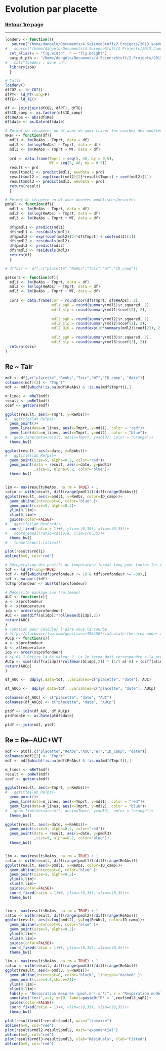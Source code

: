 Evolution par placette
========================================================


### <a href="../TOC_VS.html"> Retour 1re page </a>

***

```r

loadenv <- function(){
   source("/home/dangelo/Documents/4.ScienceStuff/2.Projects/2013_spaVar_LG/src/load.R")
#   source("/home/dangelo/Documents/4.ScienceStuff/2.Projects/2013_JourNuit/src/3_functions/reportFn.R")
  set_alias(w = "fig.width", h = "fig.height") 
  output_pth <- "/home/dangelo/Documents/4.ScienceStuff/2.Projects/2013_spaVar_LG/graphs"
#   cat("loadenv : done \n")
  library(zoo)
  }

# Calls
loadenv()
dfCO2 <- ld_CO2()
dfPT<- ld_PT(long=F)
dfTE<- ld_TE()

df <- join(join(dfCO2, dfPT), dfTE)
df$ID_camp <- as.factor(df$ID_camp)
df$ReAbs <- abs(df$Re)
df$date <- as.Date(df$date)

```


```r
# Permet de récupérer un df avec de quoi tracer les courbes des modèles
mReT <- function(df){
  mdl1 <- lm(ReAbs ~ Tmprt, data = df)
  mdl2 <- lm(log(ReAbs) ~ Tmprt, data = df)
  mdl3 <- lm(ReAbs ~ Tmprt + WT, data = df)
  
  prd <- data.frame(Tmprt = seq(5, 40, by = 0.5), 
                    WT = seq(5, 40, by = 0.5))
  result <- prd
  result$mdl1 <- predict(mdl1, newdata = prd)
  result$mdl2 <- exp((coef(mdl2)[2]*result$Tmprt) + coef(mdl2)[1])
  result$mdl3 <- predict(mdl3, newdata = prd)
  return(result)
  }

# Permet de récupére un df avec données modélisées/mesurées
pmReT <- function(df){
  mdl1 <- lm(ReAbs ~ Tmprt, data = df)
  mdl2 <- lm(log(ReAbs) ~ Tmprt, data = df)
  mdl3 <- lm(ReAbs ~ Tmprt + WT, data = df)
  
  df$pmdl1 <- predict(mdl1)
  df$rmdl1 <- residuals(mdl1)
  df$pmdl2 <- exp((coef(mdl2)[2]*df$Tmprt) + coef(mdl2)[1])
  df$rmdl2 <- residuals(mdl2)
  df$pmdl3 <- predict(mdl3)
  df$rmdl3 <- residuals(mdl3)
  return(df)
  }

# dfTair <- df[,c("placette","ReAbs","Tair","WT","ID_camp")]

getcors <- function(df){
  mdl1 <- lm(ReAbs ~ Tmprt, data = df)
  mdl2 <- lm(log(ReAbs) ~ Tmprt, data = df)
  mdl3 <- lm(ReAbs ~ Tmprt + WT, data = df)
  
  cors <- data.frame(cor = round(cor(df$Tmprt, df$ReAbs), 2),
                     mdl1_sqR = round(summary(mdl1)$r.squared, 2),
                     mdl1_slp = round(summary(mdl1)$coef[2], 2),
                     
                     mdl2_sqR = round(summary(mdl2)$r.squared, 2),
                     mdl2_slp = round(summary(mdl2)$coef[2], 2),
                     mdl2_Q10 = round(exp(10*summary(mdl2)$coef[2]), 2),
                     
                     mdl3_sqR = round(summary(mdl3)$r.squared, 2),
                     mdl3_slp = round(summary(mdl3)$coef[2], 2))
  return(cors)
}


```


## Re ~ Tair

```r
mdf <- df[,c("placette","ReAbs","Tair","WT","ID_camp", "date")]
colnames(mdf)[3] <- "Tmprt"
mdf <- mdf[which(!is.na(mdf$ReAbs) & !is.na(mdf$Tmprt)),]

m_lines <- mReT(mdf)
result <- pmReT(mdf)
coef <- getcors(mdf)

```

```r
ggplot(result, aes(x=Tmprt, y=ReAbs))+
#   ggtitle(lab_ReTps)+
  geom_point()+
  geom_line(data=m_lines, aes(x=Tmprt, y=mdl1), color = "red")+
  geom_line(data=m_lines, aes(x=Tmprt, y=mdl2), color = "blue")+
#   geom_line(data=result, aes(x=Tmprt, y=mdl3), color = "orange")+
  theme_bw()

ggplot(result, aes(x=date, y=ReAbs))+
#   ggtitle(lab_ReTps)+
  geom_point(size=5, alpha=0.2, color="red")+
  geom_point(data = result, aes(x=date, y=pmdl1)
             ,size=5, alpha=0.2, color="blue")+
  theme_bw()


lim <- max(result$ReAbs, na.rm = TRUE) + 1
ratio <- with(result, diff(range(pmdl1))/diff(range(ReAbs)))
ggplot(result, aes(x=pmdl1, y=ReAbs, color=ID_camp))+
  geom_abline(intercept=0, color="blue" )+
  geom_point(size=5, alpha=0.5)+
  ylim(0,lim)+
  xlim(0,lim)+
  guides(color=FALSE)+
#   ggtitle(lab_MesPred)+
  coord_fixed(ratio = 1)+#, ylim=c(0,35), xlim=c(0,35))+
#   coord_equal(ratio=ratio)#, xlim=c(0,35))+
  theme_bw()
#   theme(aspect.ratio=1)

plot(result$rmdl1)
abline(h=0, col="red")
```






```r
# Récupération des profils de température format long pour toutes les dates
tdf <- ld_PT(long=TRUE)
tdf <- tdf[which(tdf$profondeur != 10 & tdf$profondeur >= -30),]
tdf <- na.omit(tdf)
tdf$profondeur <- abs(tdf$profondeur)

# Nécessite package zoo (rollmean)
AUC <- function(x){
a <- x$profondeur
b <- x$temperature
idp <- order(x$profondeur)
AUC <- sum(diff(a[idp])*rollmean(b[idp],2))
return(AUC)
}
# Fonction pour calculer l'aire sous la courbe
# http://stackoverflow.com/questions/4954507/calculate-the-area-under-a-curve-in-r
AUCp <- function(x){
a <- x$profondeur
b <- x$temperature
idp <- order(x$profondeur)
# a[-6] ? Retire la 6e valeur ?  Le 2e terme doit correspondre a la profondeur entre 2 couche 
AUCp <- sum((diff(a[idp])*rollmean(b[idp],2)) * (1/( a[-6] + (diff(a[idp]) / 2))))
return(AUCp)
}

df_AUC <-  ddply(.data=tdf, .variables=c("placette", "date"), AUC)

df_AUCp <-  ddply(.data=tdf, .variables=c("placette", "date"), AUCp)

colnames(df_AUC) <- c("placette", "date", "AUC")
colnames(df_AUCp) <- c("placette", "date", "AUCp")

ptdf <- join(df_AUC, df_AUCp)
ptdf$date <- as.Date(ptdf$date)

ptdf <- join(mdf, ptdf)
```



## Re = Re~AUC+WT


```r
mdf <- ptdf[,c("placette","ReAbs","AUC","WT","ID_camp", "date")]
colnames(mdf)[3] <- "Tmprt"
mdf <- mdf[which(!is.na(mdf$ReAbs) & !is.na(mdf$Tmprt)),]

m_lines <- mReT(mdf)
result <- pmReT(mdf)
coef <- getcors(mdf)

```

```r
ggplot(result, aes(x=Tmprt, y=ReAbs))+
#   ggtitle(lab_ReTps)+
  geom_point()+
  geom_line(data=m_lines, aes(x=Tmprt, y=mdl1), color = "red")+
  geom_line(data=m_lines, aes(x=Tmprt, y=mdl2), color = "blue")+
#   geom_line(data=result, aes(x=Tmprt, y=mdl3), color = "orange")+
  theme_bw()

ggplot(result, aes(x=date, y=ReAbs))+
  geom_point(size=5, alpha=0.2, color="red")+
  geom_point(data = result, aes(x=date, y=pmdl3)
             ,size=5, alpha=0.2, color="blue")+
  theme_bw()


lim <- max(result$ReAbs, na.rm = TRUE) + 1
ratio <- with(result, diff(range(pmdl1))/diff(range(ReAbs)))
ggplot(result, aes(x=pmdl1, y=ReAbs, color=ID_camp))+
  geom_abline(intercept=0, color="blue" )+
  geom_point(size=5, alpha=0.5)+
  ylim(0,lim)+
  xlim(0,lim)+
  guides(color=FALSE)+
  coord_fixed(ratio = 1)+#, ylim=c(0,35), xlim=c(0,35))+
  theme_bw()


lim <- max(result$ReAbs, na.rm = TRUE) + 1
ratio <- with(result, diff(range(pmdl2))/diff(range(ReAbs)))
ggplot(result, aes(x=log(pmdl2), y=log(ReAbs), color=ID_camp))+
  geom_abline(intercept=0, color="blue" )+
  geom_point(size=5, alpha=0.5)+
  ylim(0,lim)+
  xlim(0,lim)+
  guides(color=FALSE)+
  coord_fixed(ratio = 1)+#, ylim=c(0,35), xlim=c(0,35))+
  theme_bw()

lim <- max(result$ReAbs, na.rm = TRUE) + 1
ratio <- with(result, diff(range(pmdl3))/diff(range(ReAbs)))
ggplot(result, aes(x=pmdl3, y=ReAbs))+
  geom_abline(intercept=0, color="black", linetype="dashed" )+
  geom_point(size=4.5,shape=21)+
  ylim(0,lim)+
  xlim(0,lim)+
  labs(y = "Respiration mesurée (µmol.m⁻².s⁻¹)", x = "Respiration modélisée (µmol.m⁻².s⁻¹)")+
  annotate("text",x=1, y=19, label=paste0("R² = ",coef$mdl3_sqR))+
  guides(color=FALSE)+
  coord_fixed(ratio = 1)+#, ylim=c(0,35), xlim=c(0,35))+
  theme_bw()

plot(result$rmdl1~result$pmdl1, main="linéaire")
abline(h=0, col="red")
plot(result$rmdl2~result$pmdl2, main="exponential")
abline(h=0, col="red")
plot(result$rmdl3~result$pmdl3, ylab="Résiduals", xlab="Fitted")
abline(h=0, col="red")
```
